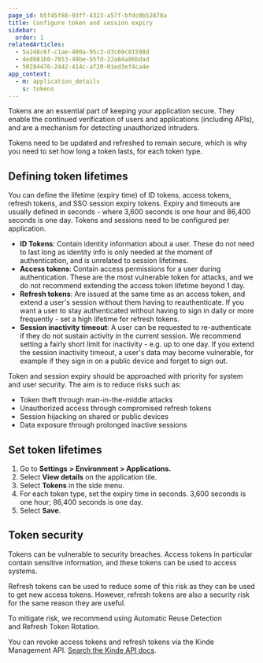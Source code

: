```yaml
---
page_id: b5f45f88-93ff-4323-a57f-bfdc0b52878a
title: Configure token and session expiry
sidebar:
  order: 1
relatedArticles:
  - 5a248c6f-c1ae-480a-95c3-d3c69c81598d
  - 4ed081b0-7853-49be-b5fd-22a84a86bdad
  - 50284476-2442-414c-af20-01ed3ef4ca4e
app_context:
  - m: application_details
    s: tokens
---
```


Tokens are an essential part of keeping your application secure. They enable the continued verification of users and applications (including APIs), and are a mechanism for detecting unauthorized intruders.

Tokens need to be updated and refreshed to remain secure, which is why you need to set how long a token lasts, for each token type.

## Defining token lifetimes

You can define the lifetime (expiry time) of ID tokens, access tokens, refresh tokens, and SSO session expiry tokens. Expiry and timeouts are usually defined in seconds - where 3,600 seconds is one hour and 86,400 seconds is one day. Tokens and sessions need to be configured per application.

- **ID Tokens**: Contain identity information about a user. These do not need to last long as identity info is only needed at the moment of authentication, and is unrelated to session lifetimes.
- **Access tokens**: Contain access permissions for a user during authentication. These are the most vulnerable token for attacks, and we do not recommend extending the access token lifetime beyond 1 day.
- **Refresh tokens**: Are issued at the same time as an access token, and extend a user's session without them having to reauthenticate. If you want a user to stay authenticated without having to sign in daily or more frequently - set a high lifetime for refresh tokens.
- **Session inactivity timeout**: A user can be requested to re-authenticate if they do not sustain activity in the current session. We recommend setting a fairly short limit  for inactivity - e.g. up to one day. If you extend the session inactivity timeout, a user's data may become vulnerable, for example if they sign in on a public device and forget to sign out. 

Token and session expiry should be approached with priority for system and user security. The aim is to reduce risks such as:
- Token theft through man-in-the-middle attacks
- Unauthorized access through compromised refresh tokens
- Session hijacking on shared or public devices
- Data exposure through prolonged inactive sessions

## **Set token lifetimes**

1. Go to **Settings** **> Environment > Applications.**
2. Select **View details** on the application tile.
3. Select **Tokens** in the side menu.
4. For each token type, set the expiry time in seconds. 3,600 seconds is one hour; 86,400 seconds is one day.
5. Select **Save**.

## Token security

Tokens can be vulnerable to security breaches. Access tokens in particular contain sensitive information, and these tokens can be used to access systems.

Refresh tokens can be used to reduce some of this risk as they can be used to get new access tokens. However, refresh tokens are also a security risk for the same reason they are useful.

To mitigate risk, we recommend using Automatic Reuse Detection and Refresh Token Rotation.

You can revoke access tokens and refresh tokens via the Kinde Management API. [Search the Kinde API docs](/kinde-apis/management/).
